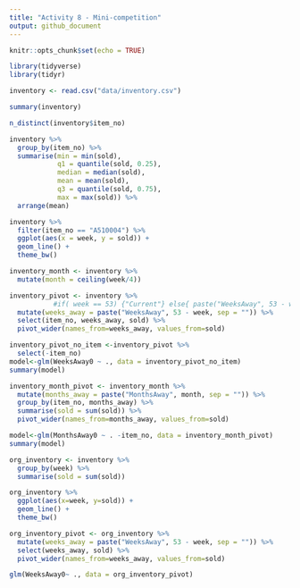 ```yaml
---
title: "Activity 8 - Mini-competition"
output: github_document
---
```


```r
knitr::opts_chunk$set(echo = TRUE)
```


```r
library(tidyverse)
library(tidyr)
```

```r
inventory <- read.csv("data/inventory.csv")
```

```r
summary(inventory)

n_distinct(inventory$item_no)

inventory %>% 
  group_by(item_no) %>% 
  summarise(min = min(sold),
            q1 = quantile(sold, 0.25),
            median = median(sold),
            mean = mean(sold),
            q3 = quantile(sold, 0.75),
            max = max(sold)) %>% 
  arrange(mean)
```

```r
inventory %>% 
  filter(item_no == "A510004") %>% 
  ggplot(aes(x = week, y = sold)) +
  geom_line() +
  theme_bw()
```

```r
inventory_month <- inventory %>% 
  mutate(month = ceiling(week/4))
```


```r
inventory_pivot <- inventory %>% 
           #if( week == 53) {"Current"} else{ paste("WeeksAway", 53 - week, sep = "") } ) %>% 
  mutate(weeks_away = paste("WeeksAway", 53 - week, sep = "")) %>% 
  select(item_no, weeks_away, sold) %>% 
  pivot_wider(names_from=weeks_away, values_from=sold)
```

```r
inventory_pivot_no_item <-inventory_pivot %>% 
  select(-item_no)
model<-glm(WeeksAway0 ~ ., data = inventory_pivot_no_item)
summary(model)
```

```r
inventory_month_pivot <- inventory_month %>% 
  mutate(months_away = paste("MonthsAway", month, sep = "")) %>%
  group_by(item_no, months_away) %>% 
  summarise(sold = sum(sold)) %>% 
  pivot_wider(names_from=months_away, values_from=sold)
```

```r
model<-glm(MonthsAway0 ~ . -item_no, data = inventory_month_pivot)
summary(model)
```





```r
org_inventory <- inventory %>% 
  group_by(week) %>% 
  summarise(sold = sum(sold)) 

org_inventory %>% 
  ggplot(aes(x=week, y=sold)) +
  geom_line() +
  theme_bw()
```

```r
org_inventory_pivot <- org_inventory %>%   
  mutate(weeks_away = paste("WeeksAway", 53 - week, sep = "")) %>% 
  select(weeks_away, sold) %>% 
  pivot_wider(names_from=weeks_away, values_from=sold)
```

```r
glm(WeeksAway0~ ., data = org_inventory_pivot)
```

